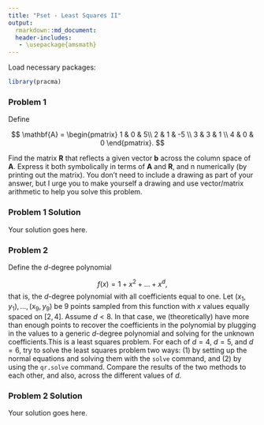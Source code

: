 ```yaml
---
title: "Pset - Least Squares II"
output:
  rmarkdown::md_document:
  header-includes:
   - \usepackage{amsmath}
---
```


Load necessary packages:

```r
library(pracma)
```

### Problem 1

Define

$$
\mathbf{A} = \begin{pmatrix} 1 & 0 & 5\\ 2 & 1 & -5 \\ 3 & 3 & 1 \\ 4 & 0 & 0 \end{pmatrix}.
$$

Find the matrix $\mathbf{R}$ that reflects a given vector $\mathbf{b}$ across the column space of $\mathbf{A}$. Express it both symbolically in terms of $\mathbf{A}$ and $\mathbf{R}$, and n numerically (by printing out the matrix). You don't need to include a drawing as part of your answer, but I urge you to make yourself a drawing and use vector/matrix arithmetic to help you solve this problem.

### Problem 1 Solution

Your solution goes here.

### Problem 2

Define the $d$-degree polynomial

$$
f(x) = 1 + x^2 + \ldots + x^d,
$$
that is, the $d$-degree polynomial with all coefficients equal to one. Let $(x_1, y_1), \ldots, (x_9, y_9)$ be 9 points sampled from this function with $x$ values equally spaced on $[2,4]$. Assume $d < 8$. In that case, we (theoretically) have more than enough points to recover the coefficients in the polynomial by plugging in the values to a generic $d$-degree polynomial and solving for the unknown coefficients.This is a least squares problem. For each of $d = 4$, $d = 5$, and $d = 6$, try to solve the least squares problem two ways: (1) by setting up the normal equations and solving them with the `solve` command, and (2) by using the `qr.solve` command. Compare the results of the two methods to each other, and also, across the different values of $d$.

### Problem 2 Solution

Your solution goes here.